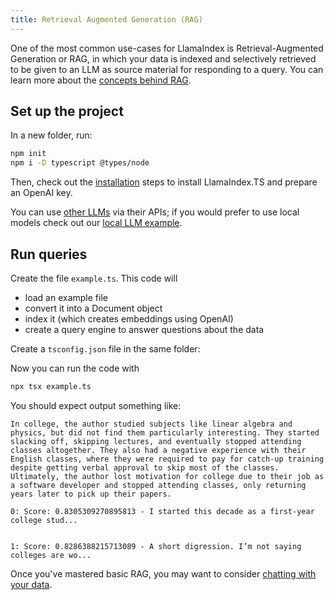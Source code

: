 ```yaml
---
title: Retrieval Augmented Generation (RAG) 
---
```



One of the most common use-cases for LlamaIndex is Retrieval-Augmented Generation or RAG, in which your data is indexed and selectively retrieved to be given to an LLM as source material for responding to a query. You can learn more about the [concepts behind RAG](/docs/llamaindex/tutorials/rag/concepts).

## Set up the project

In a new folder, run:

```bash npm2yarn
npm init
npm i -D typescript @types/node
```

Then, check out the [installation](/docs/llamaindex/getting_started/installation) steps to install LlamaIndex.TS and prepare an OpenAI key.

You can use [other LLMs](/docs/llamaindex/modules/models/llms) via their APIs; if you would prefer to use local models check out our [local LLM example](/docs/llamaindex/tutorials/local_llm).

## Run queries

Create the file `example.ts`. This code will

- load an example file
- convert it into a Document object
- index it (which creates embeddings using OpenAI)
- create a query engine to answer questions about the data

<DynamicCodeBlock lang="ts" code={CodeSource} />

Create a `tsconfig.json` file in the same folder:

<DynamicCodeBlock lang="json" code={TSConfigSource} />

Now you can run the code with

```bash
npx tsx example.ts
```

You should expect output something like:

```
In college, the author studied subjects like linear algebra and physics, but did not find them particularly interesting. They started slacking off, skipping lectures, and eventually stopped attending classes altogether. They also had a negative experience with their English classes, where they were required to pay for catch-up training despite getting verbal approval to skip most of the classes. Ultimately, the author lost motivation for college due to their job as a software developer and stopped attending classes, only returning years later to pick up their papers.

0: Score: 0.8305309270895813 - I started this decade as a first-year college stud...


1: Score: 0.8286388215713089 - A short digression. I’m not saying colleges are wo...
```

Once you've mastered basic RAG, you may want to consider [chatting with your data](chatbot).
